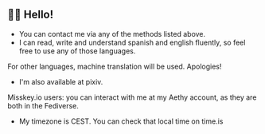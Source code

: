 
## 👋🏿 Hello!

- You can contact me via any of the methods listed above.
- I can read, write and understand spanish and english fluently, so feel free to use any of those languages.

<StyledBlockquote blockquoteType={BlockquoteType.Info}>
For other languages, machine translation will be used.
Apologies!
</StyledBlockquote>

- I'm also available at <A h="https://www.pixiv.net/en/users/98072277">pixiv</A>.

<StyledBlockquote blockquoteType={BlockquoteType.Tip}>
Misskey.io users: you can interact with me at my <A h="https://aethy.com/@di_xiv">Aethy</A> account, as they are both in the <A h="https://en.wikipedia.org/wiki/Fediverse">Fediverse</A>.
</StyledBlockquote>

- My timezone is CEST. You can check that local time on <A h="https://time.is/CEST">time.is</A>
